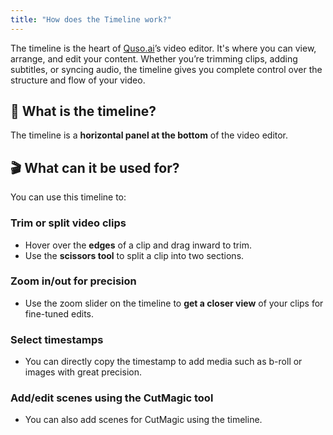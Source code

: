 ```yaml
---
title: "How does the Timeline work?"
---
```


The timeline is the heart of [Quso.ai](http://Quso.ai)’s video editor. It's where you can view, arrange, and edit your content. Whether you’re trimming clips, adding subtitles, or syncing audio, the timeline gives you complete control over the structure and flow of your video.

## 🧱 What is the timeline?

The timeline is a **horizontal panel at the bottom** of the video editor. 

## 🎬 What can it be used for?

You can use this timeline to:

### **Trim or split video clips**

- Hover over the **edges** of a clip and drag inward to trim.
- Use the **scissors tool** to split a clip into two sections.

### **Zoom in/out for precision**

- Use the zoom slider on the timeline to **get a closer view** of your clips for fine-tuned edits.

### **Select timestamps**

- You can directly copy the timestamp to add media such as b-roll or images with great precision.

### **Add/edit scenes using the CutMagic tool**

- You can also add scenes for CutMagic using the timeline.